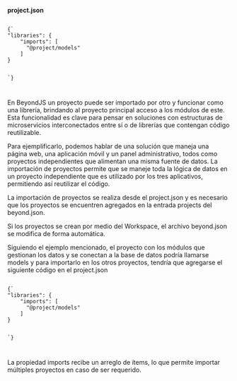 
<Title>Importación de proyectos</Title>

**project.json**

<Code>
{`
"libraries": {
    "imports": [
      "@project/models"
    ]
}

`}

</Code>

En BeyondJS un proyecto puede ser importado por otro y funcionar como una librería, brindando al proyecto principal acceso a los módulos de este. Esta funcionalidad es clave para pensar en soluciones con estructuras de microservicios interconectados entre sí o de librerías que contengan código reutilizable.

Para ejemplificarlo, podemos hablar de una solución que maneja una página web, una aplicación móvil y un panel administrativo, todos como proyectos independientes que alimentan una misma fuente de datos. La importación de proyectos permite que se maneje toda la lógica de datos en un proyecto independiente que es utilizado por los tres aplicativos, permitiendo así reutilizar el código.

La importación de proyectos se realiza desde el <Link to="/docs/projects/json">project.json</Link> y es necesario que los proyectos se encuentren agregados en la entrada projects del beyond.json.

Si los proyectos se crean por medio del Workspace, el archivo beyond.json se modifica de forma automática.

Siguiendo el ejemplo mencionado, el proyecto con los módulos que gestionan los datos y se conectan a la base de datos podría llamarse models y para importarlo en los otros proyectos, tendría que agregarse el siguiente código en el project.json

<Code>
{`
"libraries": {
    "imports": [
      "@project/models"
    ]
}

`}

</Code>

La propiedad imports recibe un arreglo de ítems, lo que permite importar múltiples proyectos en caso de ser requerido.

